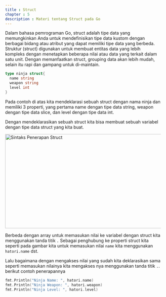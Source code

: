 ```yaml
---
title : Struct
chapter : 5
description : Materi tentang Struct pada Go
---
```


Dalam bahasa pemrograman Go, struct adalah tipe data yang 
memungkinkan Anda untuk mendefinisikan tipe data kustom dengan 
berbagai bidang atau atribut yang dapat memiliki tipe data yang berbeda. 
Struktur (struct) digunakan untuk membuat entitas data yang lebih 
kompleks dengan menetapkan beberapa nilai atau data yang terkait dalam 
satu unit. Dengan memanfaatkan struct, grouping data akan lebih mudah, 
selain itu rapi dan gampang untuk di-maintain.

```go showLineNumbers
type ninja struct{
  name string
  weapon string
  level int
}
```
Pada contoh di atas kita mendeklarasi sebuah struct dengan nama ninja dan 
memiliki 3 properti, yang pertama name dengan tipe data string, weapon 
dengan tipe data slice, dan level dengan tipe data int. 

Dengan mendeklarasikan sebuah struct kita bisa membuat sebuah variabel 
dengan tipe data struct yang kita buat. 

<Image
  src="/content/bab-5-18.webp"
  width="618"
  height="304"
  alt="Sintaks Penerapan Struct"
/>

Berbeda dengan array untuk memasukan nilai ke variabel dengan struct 
kita menggunakan tanda titik `.` Sebagai penghubung ke properti struct kita 
seperti pada gambar kita untuk memasukan nilai `name` kita 
menggunakan `hatori.name` dst.

Lalu bagaimana dengan mengakses nilai yang sudah kita deklarasikan 
sama seperti memasukan nilainya kita mengakses nya menggunakan tanda 
titik `.`. berikut contoh penerapannya

```go showLineNumbers
fmt.Println("Ninja Name: ", hatori.name)
fmt.Println("Ninja Weapon: ", hatori.weapon)
fmt.Println("Ninja Level: ", hatori.level)
```